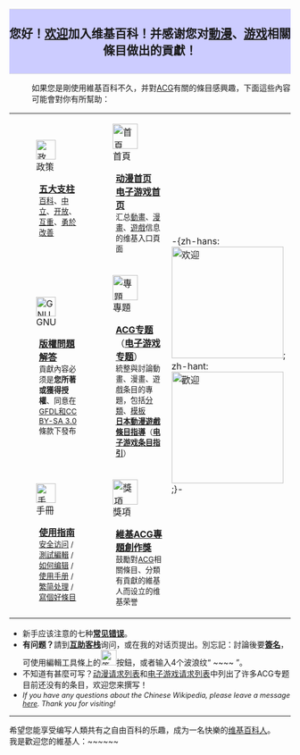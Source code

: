 <div style="margin: 0.2em 0; padding: 0.3em 0; border-top: 1px solid #ddd; border-bottom: 1px solid #ddd; font-size: 150%; background: #ccf; text-align: center; ">'''您好！[[Wikipedia:欢迎|欢迎]]加入维基百科！并感谢您对[[動漫]]、[[电子游戏|游戏]]相關條目做出的貢獻！'''</div>

:如果您是剛使用維基百科不久，并對[[ACG]]有關的條目感興趣，下面這些內容可能會對你有所幫助：

{| border="0" style="background:transparent"
|-
| [[File:Nuvola apps korganizer.svg|35px|left|政策]]
<div style="margin-left: 45px;">'''[[Wikipedia:五大支柱|五大支柱]]'''<br /><small>[[Wikipedia:不适合维基百科的文章|百科]]、[[Wikipedia:中立的观点|中立]]、[[Wikipedia:简明版权信息|开放]]、[[Wikipedia:文明|互重]]、[[Wikipedia:忽略所有规则|勇於改善]]</small></div>
| [[File:Wikipe-tan without body.png|45px|left|首頁]]
<div style="margin-left: 45px;">'''[[Portal:动漫|动漫首页]]　[[Portal:电子游戏|电子游戏首页]]'''<br /><small>汇总[[動畫]]、[[漫畫]]、[[電子遊戲|遊戲]]信息的维基入口頁面</small></div>
| rowspan="3" | -{zh-hans:[[File:Wikipe-tan holding a welcome sign cropped (simplified chinese version).png|200px|right|欢迎]]; zh-hant:[[File:Wikipe-tan holding a welcome sign cropped (traditional chinese version).png|200px|right|歡迎]];}-
|-
| [[File:Nuvola apps emacs.png|35px|left|GNU]]
<div style="margin-left: 45px;">'''[[Wikipedia:版权常见问题解答|版權問題解答]]'''<br /><small>貢獻內容必须是'''您所著或獲得授權'''、同意在[[Wikipedia:版权信息|GFDL和CC BY-SA 3.0]]條款下發布</small></div>
| [[File:Wikipe-tan without body.png|45px|left|專題]]
<div style="margin-left: 45px;">'''[[WikiProject:ACG|ACG专题]]'''（'''[[WikiProject:电子游戏|电子游戏专题]]'''）<br /><small>統整與討論動畫、漫畫、遊戲条目的專題，包括[[Wikipedia:頁面分類|分類]]、[[Wikipedia:模板消息|模板]]<br />'''[[Wikipedia:日本動漫遊戲條目指導|日本動漫遊戲條目指導]]'''（'''[[Wikipedia:电子游戏条目指引|电子游戏条目指引]]'''）</small></div>
|-
| [[File:Postscript-viewer.svg|35px|left|手冊]]
<div style="margin-left: 45px;">'''[[Wikipedia:使用指南|使用指南]]'''<br /><small>[[WP:VISIT|安全访问]] / [[Wikipedia:沙盒|測試編輯]] / [[Wikipedia:如何编辑页面|如何编辑]] / [[Help:目录|使用手册]] / [[Help:中文维基百科的繁简处理|繁简处理]] / [[Wikipedia:如何写出非常好的条目|寫個好條目]]</small></div>
| [[File:Wikipe-tan without body.png|45px|left|獎項]]
<div style="margin-left: 45px;">'''[[WikiProject:ACG/維基ACG專題創作獎|維基ACG專題創作獎]]'''<br /><small>鼓勵對[[ACG]]相關條目、分類有貢獻的維基人而设立的维基荣誉</small></div>
|}

*新手应该注意的七种[[Wikipedia:避免常见错误|'''常见错误''']]。
*'''有问题？'''請到'''[[Wikipedia:互助客栈|互助客栈]]'''询问，或在我的对话页提出。別忘記：討論後要[[Wikipedia:在讨论页上签名|'''簽名''']]，可使用編輯工具條上的[[File:Vector toolbar signature button.png|28px|签名]]按鈕，或者输入4个波浪纹“ <nowiki>~~~~</nowiki> ”。
*不知道有甚麼可写？[[Portal:动漫/欢迎参与/请求列表|动漫请求列表]]和[[Portal:电子游戏/欢迎参与|电子游戏请求列表]]中列出了许多ACG专题目前还没有的条目，欢迎您来撰写！
*<span lang="en" xml:lang="en" style="font-style: italic; font-size: 90%;">If you have any questions about the Chinese Wikipedia, please leave a message [[Wikipedia talk:Guestbook for non-Chinese-speakers|''here'']]. Thank you for visiting! </span>
----
希望您能享受编写人類共有之自由百科的乐趣，成为一名快樂的[[Wikipedia:維基百科人|维基百科人]]。<br />我是歡迎您的維基人：~~<includeonly>~~</includeonly><noinclude>~~</noinclude><noinclude>
{{doc}}
</noinclude>